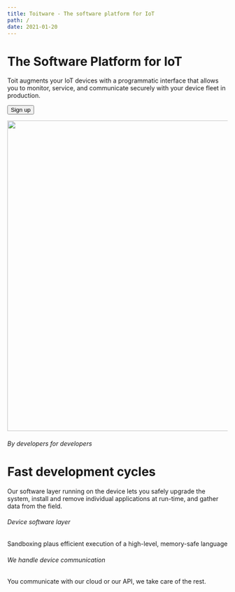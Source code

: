 ```yaml
---
title: Toitware - The software platform for IoT
path: /
date: 2021-01-20
---
```



<HorizontalBlock theme={pinkWhiteTheme}>
<HorizontalBlockItem>

# The Software Platform for IoT

Toit augments your IoT devices with a programmatic interface that allows you to monitor, service, and
communicate securely with your device fleet in production.

<Button>Sign up</Button>

</HorizontalBlockItem>
<HorizontalBlockItem>

<img src={TestImage} style="width:710px" />

</HorizontalBlockItem>
</HorizontalBlock>

<HorizontalBlock theme={whiteBlueTheme} last>
<HorizontalBlockItem>

<Editor />

</HorizontalBlockItem>
<HorizontalBlockItem>

###### By developers for developers

# Fast development cycles

Our software layer running on the device lets you safely upgrade the system, install and remove individual applications at run-time, and gather data from the field.

<HighLights>
  <HighLight>

<CodeIcon />

###### Device software layer

Sandboxing plaus efficient execution of a high-level, memory-safe language

  </HighLight>
  <HighLight>

<ConnectionIcon />

###### We handle device communication

You communicate with our cloud or our API, we take care of the rest.

  </HighLight>
</HighLights>

</HorizontalBlockItem>
</HorizontalBlock>
